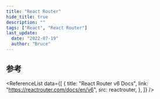 ```yaml
---
title: "React Router"
hide_title: true
description: ""
tags: ["React", "React Router"]
last_update:
  date: "2022-07-19"
  author: "Bruce"
---
```



<FeatureIcon src={reactrouter} title="React Router" />
<LinkList
  data={[
    {
      title: "安装 React Router",
      link: "/docs/react/react-router/installation",
      src: reactrouter,
    },
    {
      title: "组件",
      link: "/docs/react/react-router/components",
      src: reactrouter,
    },
  ]}
/>

## 参考

<ReferenceList
  data={[
    {
      title: "React Router v6 Docs",
      link: "https://reactrouter.com/docs/en/v6",
      src: reactrouter,
    },
  ]}
/>
